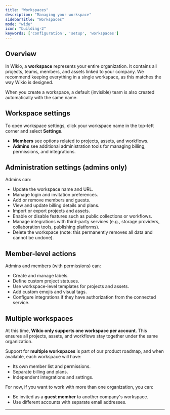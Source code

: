 ```yaml
---
title: "Workspaces"
description: "Managing your workspace"
sidebarTitle: "Workspaces"
mode: "wide"
icon: "building-2"
keywords: ['configuration', 'setup', 'workspaces']
---
```


## Overview

In Wikio, a **workspace** represents your entire organization. It contains all projects, teams, members, and assets linked to your company. We recommend keeping everything in a single workspace, as this matches the way Wikio is designed.

When you create a workspace, a default (invisible) team is also created automatically with the same name.

## Workspace settings

To open workspace settings, click your workspace name in the top-left corner and select **Settings**.

- **Members** see options related to projects, assets, and workflows.
- **Admins** see additional administration tools for managing billing, permissions, and integrations.

## Administration settings (admins only)

Admins can:

- Update the workspace name and URL.
- Manage login and invitation preferences.
- Add or remove members and guests.
- View and update billing details and plans.
- Import or export projects and assets.
- Enable or disable features such as public collections or workflows.
- Manage integrations with third-party services (e.g., storage providers, collaboration tools, publishing platforms).
- Delete the workspace (note: this permanently removes all data and cannot be undone).

## Member-level actions

Admins and members (with permissions) can:

- Create and manage labels.
- Define custom project statuses.
- Use workspace-level templates for projects and assets.
- Add custom emojis and visual tags.
- Configure integrations if they have authorization from the connected service.

## Multiple workspaces

At this time, **Wikio only supports one workspace per account**. This ensures all projects, assets, and workflows stay together under the same organization.

Support for **multiple workspaces** is part of our product roadmap, and when available, each workspace will have:

- Its own member list and permissions.
- Separate billing and plans.
- Independent integrations and settings.

For now, if you want to work with more than one organization, you can:

- Be invited as a **guest member** to another company's workspace.
- Use different accounts with separate email addresses.

---